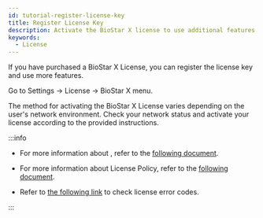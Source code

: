 ```yaml
---
id: tutorial-register-license-key
title: Register License Key
description: Activate the BioStar X license to use additional features.
keywords:
  - License
---
```


If you have purchased a <Cmd>BioStar X License</Cmd>, you can register the license key and use more features.

Go to <Cmd>Settings</Cmd> → <IcLicense/> <Cmd>License</Cmd> → <Cmd>BioStar X</Cmd> menu.

The method for activating the <Cmd>BioStar X License</Cmd> varies depending on the user's network environment. Check your network status and activate your license according to the provided instructions.

:::info

* For more information about <Cmd sid="common.license" provided='2' />, refer to the [following document](settings-license).

* For more information about License Policy, refer to the [following document](licensing).

* Refer to [the following link](https://reprisesoftware.com/docs/isv/appendix/appendix-b-rlm-status-values.html) to check license error codes.

:::


<DocumentA />